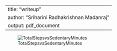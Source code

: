 
---
title: "writeup"
author: "Sriharini Radhakrishnan Madanraj"
output: pdf_document
---

![TotalStepsvsSedentaryMinutes](./figures/TotalStepsvsSedentaryMinutesy.png)

